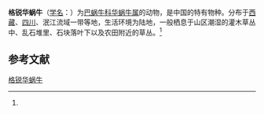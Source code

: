 {{Speciesbox
| name = 格锐华蜗牛
| status = 
| status_system = 
| image = 
| genus = Cathaica
| species = giraudeliana
| authority = (Heude, 1882)<ref name='id11099'>{{cite web| url =http://www.bioinfo.cn/db05/BjdwSpecies.php?action=view&id=11099| title =格锐华蜗牛| work =《中国动物物种编目数据库》| publisher =中国科学院微生物研究所| author =中国科学院动物研究所| accessdate =2009-04-28| deadurl =yes| archiveurl =https://web.archive.org/web/20160305073354/http://www.bioinfo.cn/db05/BjdwSpecies.php?action=view&id=11099| archivedate =2016-03-05}}</ref>
}}

'''格锐华蜗牛'''（[[学名|学名]]：{{lang|la|''Cathaica giraudeliana''}}）为[[巴蜗牛科|巴蜗牛科]][[华蜗牛属|华蜗牛属]]的动物，是中国的特有物种。分布于[[西藏|西藏]]、[[四川|四川]]、泯江流域一带等地，生活环境为陆地，一般栖息于山区潮湿的灌木草丛中、乱石堆里、石块落叶下以及农田附近的草丛。<ref name='id11099'/>

== 参考文献 ==
{{reflist}}

{{Wikispecies|Cathaica giraudeliana}}

[[Category:华蜗牛属|格锐华蜗牛]]


{{软体动物小作品}}